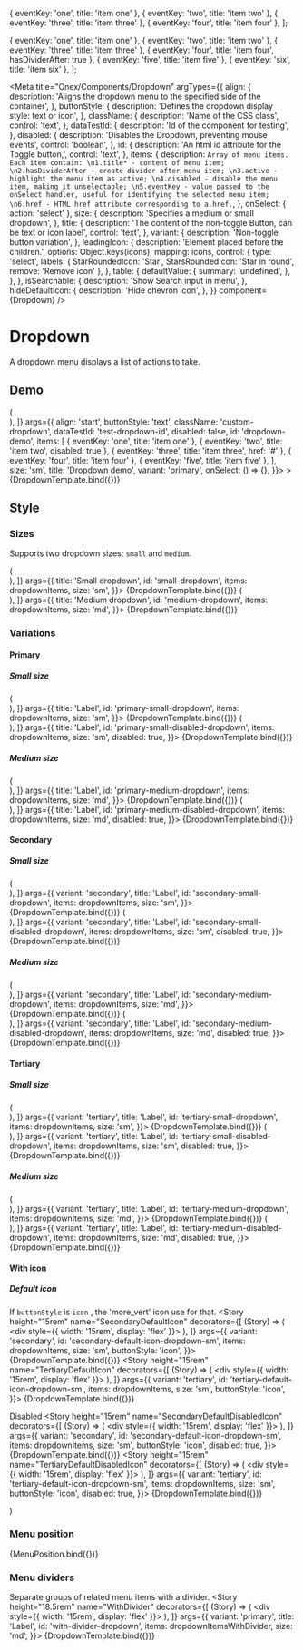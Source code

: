 <!-- Dropdown.mdx -->

{ eventKey: 'one', title: 'item one' },
{ eventKey: 'two', title: 'item two' },
{ eventKey: 'three', title: 'item three' },
{ eventKey: 'four', title: 'item four' },
];

{ eventKey: 'one', title: 'item one' },
{ eventKey: 'two', title: 'item two' },
{ eventKey: 'three', title: 'item three' },
{ eventKey: 'four', title: 'item four', hasDividerAfter: true },
{ eventKey: 'five', title: 'item five' },
{ eventKey: 'six', title: 'item six' },
];


<Meta
  title="Onex/Components/Dropdown"
  argTypes={{
    align: {
      description: 'Aligns the dropdown menu to the specified side of the container',
    },
    buttonStyle: {
      description: 'Defines the dropdown display style: text or icon',
    },
    className: {
      description: 'Name of the CSS class',
      control: 'text',
    },
    dataTestId: {
      description: 'Id of the component for testing',
    },
    disabled: {
      description: 'Disables the Dropdown, preventing mouse events',
      control: 'boolean',
    },
    id: {
      description: 'An html id attribute for the Toggle button,',
      control: 'text',
    },
    items: {
      description: `Array of menu items. Each item contain:
                           \n1.title* - content of menu item;
                           \n2.hasDividerAfter - create divider after menu item;
                           \n3.active - highlight the menu item as active;
                           \n4.disabled - disable the menu item, making it unselectable;
                           \n5.eventKey - value passed to the onSelect handler, useful for identifying the selected menu item;
                           \n6.href - HTML href attribute corresponding to a.href.`,
    },
    onSelect: { action: 'select' },
    size: {
      description: 'Specifies a medium or small dropdown',
    },
    title: {
      description: 'The content of the non-toggle Button, can be text or icon label',
      control: 'text',
    },
    variant: {
      description: 'Non-toggle button variation',
    },
    leadingIcon: {
      description: 'Element placed before the children.',
      options: Object.keys(icons),
      mapping: icons,
      control: {
        type: 'select',
        labels: {
          StarRoundedIcon: 'Star',
          StarsRoundedIcon: 'Star in round',
          remove: 'Remove icon'
        },
      },
      table: {
        defaultValue: {
          summary: 'undefined',
        },
      },
    },
    isSearchable: {
      description: 'Show Search input in menu',
    },
    hideDefaultIcon: {
      description: 'Hide chevron icon',
    },
  }}
  component={Dropdown}
/>


# Dropdown
A dropdown menu displays a list of actions to take.

## Demo
<Canvas>
  <Story
    height="16rem"
    name="Demo"
    decorators={[
      (Story) => (
        <div style={{ width: '15rem', display: 'flex' }}>
          <Story />
        </div>
      ),
    ]}
    args={{
      align: 'start',
      buttonStyle: 'text',
      className: 'custom-dropdown',
      dataTestId: 'test-dropdown-id',
      disabled: false,
      id: 'dropdown-demo',
      items: [
        { eventKey: 'one', title: 'item one' },
        { eventKey: 'two', title: 'item two', disabled: true },
        { eventKey: 'three', title: 'item three', href: '#' },
        { eventKey: 'four', title: 'item four' },
        { eventKey: 'five', title: 'item five' },
      ],
      size: 'sm',
      title: 'Dropdown demo',
      variant: 'primary',
      onSelect: () => {},
    }}>
    >
    {DropdownTemplate.bind({})}
  </Story>
</Canvas>

<ArgsTable story="Demo" />

## Style

### Sizes

Supports two dropdown sizes: ```small``` and  ```medium```.

<Canvas>
  <Story
    height="15rem"
    name="Small"
    decorators={[
      (Story) => (
        <div style={{ width: '15rem', display: 'flex' }}>
          <Story />
        </div>
      ),
    ]}
    args={{
      title: 'Small dropdown',
      id: 'small-dropdown',
      items: dropdownItems,
      size: 'sm',
    }}>
    {DropdownTemplate.bind({})}
  </Story>
  <Story
    height="15rem"
    name="Medium"
    decorators={[
      (Story) => (
        <div style={{ width: '15rem', display: 'flex' }}>
          <Story />
        </div>
      ),
    ]}
    args={{
      title: 'Medium dropdown',
      id: 'medium-dropdown',
      items: dropdownItems,
      size: 'md',
    }}>
    {DropdownTemplate.bind({})}
  </Story>
</Canvas>

### Variations

#### Primary
##### Small size
<Canvas>
  <Story
    height="15rem"
    name="PrimarySmall"
    decorators={[
      (Story) => (
        <div style={{ width: '15rem', display: 'flex' }}>
          <Story />
        </div>
      ),
    ]}
    args={{
      title: 'Label',
      id: 'primary-small-dropdown',
      items: dropdownItems,
      size: 'sm',
    }}>
    {DropdownTemplate.bind({})}
  </Story>
  <Story
    height="15rem"
    name="PrimarySmallDisabled"
    decorators={[
      (Story) => (
        <div style={{ width: '15rem', display: 'flex' }}>
          <Story />
        </div>
      ),
    ]}
    args={{
      title: 'Label',
      id: 'primary-small-disabled-dropdown',
      items: dropdownItems,
      size: 'sm',
      disabled: true,
    }}>
    {DropdownTemplate.bind({})}
  </Story>
</Canvas>

##### Medium size
<Canvas>
  <Story
    height="15rem"
    name="PrimaryMedium"
    decorators={[
      (Story) => (
        <div style={{ width: '15rem', display: 'flex' }}>
          <Story />
        </div>
      ),
    ]}
    args={{
      title: 'Label',
      id: 'primary-medium-dropdown',
      items: dropdownItems,
      size: 'md',
    }}>
    {DropdownTemplate.bind({})}
  </Story>
  <Story
    height="15rem"
    name="PrimaryMediumDisabled"
    decorators={[
      (Story) => (
        <div style={{ width: '15rem', display: 'flex' }}>
          <Story />
        </div>
      ),
    ]}
    args={{
      title: 'Label',
      id: 'primary-medium-disabled-dropdown',
      items: dropdownItems,
      size: 'md',
      disabled: true,
    }}>
    {DropdownTemplate.bind({})}
  </Story>
</Canvas>

#### Secondary
##### Small size
<Canvas>
  <Story
    height="15rem"
    name="SecondarySmall"
    decorators={[
      (Story) => (
        <div style={{ width: '15rem', display: 'flex' }}>
          <Story />
        </div>
      ),
    ]}
    args={{
      variant: 'secondary',
      title: 'Label',
      id: 'secondary-small-dropdown',
      items: dropdownItems,
      size: 'sm',
    }}>
    {DropdownTemplate.bind({})}
  </Story>
  <Story
    height="15rem"
    name="SecondarySmallDisabled"
    decorators={[
      (Story) => (
        <div style={{ width: '15rem', display: 'flex' }}>
          <Story />
        </div>
      ),
    ]}
    args={{
      variant: 'secondary',
      title: 'Label',
      id: 'secondary-small-disabled-dropdown',
      items: dropdownItems,
      size: 'sm',
      disabled: true,
    }}>
    {DropdownTemplate.bind({})}
  </Story>
</Canvas>

##### Medium size
<Canvas>
  <Story
    height="15rem"
    name="SecondaryMedium"
    decorators={[
      (Story) => (
        <div style={{ width: '15rem', display: 'flex' }}>
          <Story />
        </div>
      ),
    ]}
    args={{
      variant: 'secondary',
      title: 'Label',
      id: 'secondary-medium-dropdown',
      items: dropdownItems,
      size: 'md',
    }}>
    {DropdownTemplate.bind({})}
  </Story>
  <Story
    height="15rem"
    name="SecondaryMediumDisabled"
    decorators={[
      (Story) => (
        <div style={{ width: '15rem', display: 'flex' }}>
          <Story />
        </div>
      ),
    ]}
    args={{
      variant: 'secondary',
      title: 'Label',
      id: 'secondary-medium-disabled-dropdown',
      items: dropdownItems,
      size: 'md',
      disabled: true,
    }}>
    {DropdownTemplate.bind({})}
  </Story>
</Canvas>

#### Tertiary
##### Small size
<Canvas>
  <Story
    height="15rem"
    name="TertiarySmall"
    decorators={[
      (Story) => (
        <div style={{ width: '15rem', display: 'flex' }}>
          <Story />
        </div>
      ),
    ]}
    args={{
      variant: 'tertiary',
      title: 'Label',
      id: 'tertiary-small-dropdown',
      items: dropdownItems,
      size: 'sm',
    }}>
    {DropdownTemplate.bind({})}
  </Story>
  <Story
    height="15rem"
    name="TertiarySmallDisabled"
    decorators={[
      (Story) => (
        <div style={{ width: '15rem', display: 'flex' }}>
          <Story />
        </div>
      ),
    ]}
    args={{
      variant: 'tertiary',
      title: 'Label',
      id: 'tertiary-small-disabled-dropdown',
      items: dropdownItems,
      size: 'sm',
      disabled: true,
    }}>
    {DropdownTemplate.bind({})}
  </Story>
</Canvas>

##### Medium size
<Canvas>
  <Story
    height="15rem"
    name="TertiaryMedium"
    decorators={[
      (Story) => (
        <div style={{ width: '15rem', display: 'flex' }}>
          <Story />
        </div>
      ),
    ]}
    args={{
      variant: 'tertiary',
      title: 'Label',
      id: 'tertiary-medium-dropdown',
      items: dropdownItems,
      size: 'md',
    }}>
    {DropdownTemplate.bind({})}
  </Story>
  <Story
    height="15rem"
    name="TertiaryMediumDisabled"
    decorators={[
      (Story) => (
        <div style={{ width: '15rem', display: 'flex' }}>
          <Story />
        </div>
      ),
    ]}
    args={{
      variant: 'tertiary',
      title: 'Label',
      id: 'tertiary-medium-disabled-dropdown',
      items: dropdownItems,
      size: 'md',
      disabled: true,
    }}>
    {DropdownTemplate.bind({})}
  </Story>
</Canvas>


#### With icon
##### Default icon
If ```buttonStyle``` is ```icon``` , the 'more_vert' icon use for that.
<Canvas>
  <Story
    height="15rem"
    name="SecondaryDefaultIcon"
    decorators={[
      (Story) => (
        <div style={{ width: '15rem', display: 'flex' }}>
          <Story />
        </div>
      ),
    ]}
    args={{
      variant: 'secondary',
      id: 'secondary-default-icon-dropdown-sm',
      items: dropdownItems,
      size: 'sm',
      buttonStyle: 'icon',
    }}>
    {DropdownTemplate.bind({})}
  </Story>
  <Story
    height="15rem"
    name="TertiaryDefaultIcon"
    decorators={[
      (Story) => (
        <div style={{ width: '15rem', display: 'flex' }}>
          <Story />
        </div>
      ),
    ]}
    args={{
      variant: 'tertiary',
      id: 'tertiary-default-icon-dropdown-sm',
      items: dropdownItems,
      size: 'sm',
      buttonStyle: 'icon',
    }}>
    {DropdownTemplate.bind({})}
  </Story>
</Canvas>

Disabled
<Canvas>
  <Story
    height="15rem"
    name="SecondaryDefaultDisabledIcon"
    decorators={[
      (Story) => (
        <div style={{ width: '15rem', display: 'flex' }}>
          <Story />
        </div>
      ),
    ]}
    args={{
      variant: 'secondary',
      id: 'secondary-default-icon-dropdown-sm',
      items: dropdownItems,
      size: 'sm',
      buttonStyle: 'icon',
      disabled: true,
    }}>
    {DropdownTemplate.bind({})}
  </Story>
  <Story
    height="15rem"
    name="TertiaryDefaultDisabledIcon"
    decorators={[
      (Story) => (
        <div style={{ width: '15rem', display: 'flex' }}>
          <Story />
        </div>
      ),
    ]}
    args={{
      variant: 'tertiary',
      id: 'tertiary-default-icon-dropdown-sm',
      items: dropdownItems,
      size: 'sm',
      buttonStyle: 'icon',
      disabled: true,
    }}>
    {DropdownTemplate.bind({})}
  </Story>
</Canvas>

  <div style={{display: 'flex', justifyContent: 'space-between'}}>
    <div style={{display: 'flex', flexDirection: 'column', justifyContent: 'space-between', height: '16rem'}}>
      <Dropdown title="Label" items={dropdownItems}/>
      <Dropdown title="Label" items={dropdownItems}/>
    </div>
    <div style={{display: 'flex', flexDirection: 'column', justifyContent: 'space-between', height: '16rem'}}>
      <Dropdown title="Label" items={dropdownItems}/>
      <Dropdown title="Label" items={dropdownItems}/>
    </div>
  </div>
)


### Menu position
<Canvas>
  <Story name="MenuPosition">{MenuPosition.bind({})}</Story>
</Canvas>

### Menu dividers
Separate groups of related menu items with a divider.
<Canvas>
  <Story
    height="18.5rem"
    name="WithDivider"
    decorators={[
      (Story) => (
        <div style={{ width: '15rem', display: 'flex' }}>
          <Story />
        </div>
      ),
    ]}
    args={{
      variant: 'primary',
      title: 'Label',
      id: 'with-divider-dropdown',
      items: dropdownItemsWithDivider,
      size: 'md',
    }}>
    {DropdownTemplate.bind({})}
  </Story>
</Canvas>
